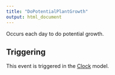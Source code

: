 ```yaml
---
title: "DoPotentialPlantGrowth"
output: html_document
---
```



Occurs each day to do potential growth.

## Triggering

This event is triggered in the [Clock](/docs/Models/Clock.qmd) model.
